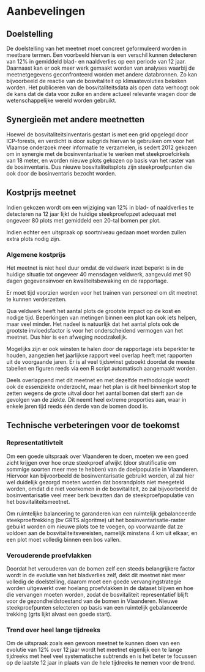 # Aanbevelingen

## Doelstelling

De doelstelling van het meetnet moet concreet geformuleerd worden in meetbare termen. Een voorbeeld hiervan is een verschil kunnen detecteren van 12% in gemiddeld blad- en naaldverlies op een periode van 12 jaar.
Daarnaast kan er ook meer werk gemaakt worden van analyses waarbij de meetnetgegevens geconfronteerd worden met andere databronnen. Zo kan bijvoorbeeld de reactie van de bosvitaliteit op klimaatevoluties bekeken worden. Het publiceren van de bosvitaliteitsdata als open data verhoogt ook de kans dat de data voor zulke en andere actueel relevante vragen door de wetenschappelijke wereld worden gebruikt.

## Synergieën met andere meetnetten

Hoewel de bosvitaliteitsinventaris gestart is met een grid opgelegd door ICP-forests, en verdicht is door subgrids hiervan te gebruiken om voor het Vlaamse onderzoek meer informatie te verzamelen, is sedert 2012 gekozen om in synergie met de bosinventarisatie te werken met steekproefcirkels van 18 meter, en worden nieuwe plots gekozen op basis van het raster van de bosinventaris. Dus nieuwe bosvitaliteitsplots zijn steekproefpunten die ook door de bosinventaris bezocht worden.

## Kostprijs meetnet

Indien gekozen wordt om een wijziging van 12% in blad- of naaldverlies te detecteren na 12 jaar lijkt de huidige steekproefopzet adequaat met ongeveer 80 plots met gemiddeld een 20-tal bomen per plot.

Indien echter een uitspraak op soortniveau gedaan moet worden zullen extra plots nodig zijn.


### Algemene kostprijs

Het meetnet is niet heel duur omdat de veldwerk inzet beperkt is in de huidige situatie tot ongeveer 40 mensdagen veldwerk, aangevuld met 90 dagen gegevensinvoer en kwaliteitsbewaking en de rapportage.

Er moet tijd voorzien worden voor het trainen van personeel om dit meetnet te kunnen verderzetten.

Qua veldwerk heeft het aantal plots de grootste impact op de kost en nodige tijd. Beperkingen van metingen binnen een plot kan ook iets helpen, maar veel minder. Het nadeel is natuurlijk dat het aantal plots ook de grootste invloedsfactor is voor het onderscheidend vermogen van het meetnet. Dus hier is een afweging noodzakelijk.

Mogelijks zijn er ook winsten te halen door de rapportage iets beperkter te houden, aangezien het jaarlijkse rapport veel overlap heeft met rapporten uit de voorgaande jaren. Er is al veel tijdswinst geboekt doordat de meeste tabellen en figuren reeds via een R script automatisch aangemaakt worden.

Deels overlappend met dit meetnet en met dezelfde methodologie wordt ook de essenziekte onderzocht, maar het plan is dit heel binnenkort stop te zetten wegens de grote uitval door het aantal bomen dat sterft aan de gevolgen van de ziekte. Dit neemt heel extreme proporties aan, waar in enkele jaren tijd reeds één derde van de bomen dood is.

## Technische verbeteringen voor de toekomst

### Representatitivteit

Om een goede uitspraak over Vlaanderen te doen, moeten we een goed zicht krijgen over hoe onze steekproef afwijkt (door stratificatie om sommige soorten meer mee te hebben) van de doelpopulatie in Vlaanderen. Hiervoor kan bijvoorbeeld de bosinventarisatie gebruikt worden, al zal hier wel duidelijk gezorgd moeten worden dat bosrandplots niet meegeteld worden, omdat die niet voorkomen in de bosvitaliteit, zo zal bijvoorbeeld de bosinventarisatie veel meer berk bevatten dan de steekproefpopulatie van het bosvitaliteitsmeetnet.

Om ruimtelijke balancering te garanderen kan een ruimtelijk gebalanceerde steekproeftrekking (bv GRTS algoritme) uit het bosinventarisatie-raster gebuikt worden om nieuwe plots toe te voegen, op voorwaarde dat ze voldoen aan de bosvitaliteitsvereisten, namelijk minstens 4 km uit elkaar, en een plot moet volledig binnen een bos vallen.

### Verouderende proefvlakken

Doordat het verouderen van de bomen zelf een steeds belangrijkere factor wordt in de evolutie van het bladverlies zelf, dekt dit meetnet niet meer volledig de doelstelling, daarom moet een goede vervangingstrategie worden uitgewerkt over hoelang proefvlakken in de dataset blijven en hoe die vervangen moeten worden, zodat de bosvitaliteit representatief blijft voor de gezondheidstoestand van de bomen in Vlaanderen. Nieuwe steekproefpunten selecteren op basis van een ruimtelijk gebalanceerde trekking (grts lijkt alvast een goede start).

### Trend over heel lange tijdreeks

Om de uitspraak zoals een gewoon meetnet te kunnen doen van een evolutie van 12% over 12 jaar wordt het meetnet eigenlijk een te lange tijdreeks met heel veel systematische subtrends en is het beter te focussen op de laatste 12 jaar in plaats van de hele tijdreeks te nemen voor de trend.

<!--hvc dit laatste kan je best nog iets anders formuleren. Het is mij bv niet duidelijk waarom je enkel naar de laatste 12 jaar zou kijken. Het lijkt mij ook relevant om de trend van de laatste 12 jaar te kunnen vergelijken met alle vorige resultaten van het rollende gemiddelde voor de rest van de tijdreeks. En misschien ook suggereren om naast lineaire trend op 12 jaar ook te kijken naar smoothing technieken om de tijdreeks te analyseren.-->

